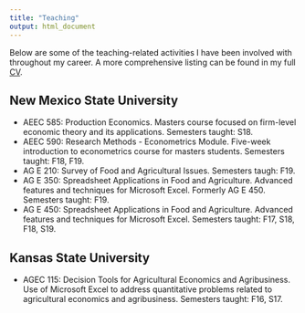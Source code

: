 ---
title: "Teaching"
output: html_document
---
Below are some of the teaching-related activities I have been involved with throughout my career. A more comprehensive listing can be found in my full [CV](files/CV.pdf).

## New Mexico State University
+ AEEC 585: Production Economics. Masters course focused on firm-level economic theory and its applications. Semesters taught: S18.
+ AEEC 590: Research Methods - Econometrics Module. Five-week introduction to econometrics course for masters students. Semesters taught: F18, F19.
+ AG E 210: Survey of Food and Agricultural Issues. Semesters taugh: F19.
+ AG E 350: Spreadsheet Applications in Food and Agriculture. Advanced features and techniques for Microsoft Excel. Formerly AG E 450. Semesters taught: F19.
+ AG E 450: Spreadsheet Applications in Food and Agriculture. Advanced features and techniques for Microsoft Excel. Semesters taught: F17, S18, F18, S19.


## Kansas State University
+ AGEC 115: Decision Tools for Agricultural Economics and Agribusiness. Use of Microsoft Excel to address quantitative problems related to agricultural economics and agribusiness. Semesters taught: F16, S17.